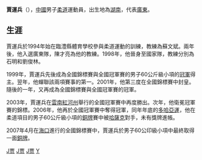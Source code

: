 '''賈運兵'''（{{bd|1981年|6月24日||}}），[[中華人民共和國|中國]]男子[[柔道|柔道]]運動員，出生地為[[湖南|湖南]]，代表[[廣東|廣東]]。

==生涯==
賈運兵於1994年始在臨澧縣體育學校參與柔道運動的訓練，教練為蘇文斌。兩年後，他入選廣東隊，陳才亮為他的教練。1998年，他晉身至國家隊，教練分別為石明和劉俊林。

1999年，賈運兵先後成為全國錦標賽與全國冠軍賽的男子60公斤級小項的[[冠軍|冠軍]]得主。翌年，他蟬聯該兩項賽事的第一。2001年，他第三度在全國錦標賽中封皇。隨後的一年，又再成為全國錦標賽與全國冠軍賽的冠軍。

2003年，賈運兵在[[雲南|雲南]][[紅河州|紅河州]]舉行的全國冠軍賽中再度勝出。次年，他衛冕冠軍賽的錦標。2006年，他再於全國冠軍賽中奪得冠軍，同年年底的[[2006年亞洲運動會|多哈亞運]]，他在柔道項目的男子60公斤級小項的[[銅牌|銅牌]]賽中被[[哈萨克斯坦|哈薩克]]對手，未有獎牌進帳。

2007年4月在[[海口|海口]]進行的全國錦標賽中，賈運兵於男子60公印級小項中最終取得一面[[銅牌|銅牌]]。

[[Category:中國柔道運動員|J贾]]
[[Category:中国奥运柔道运动员|J贾]]
[[Category:临澧县人|J贾]]
[[Category:賈姓|Y]]